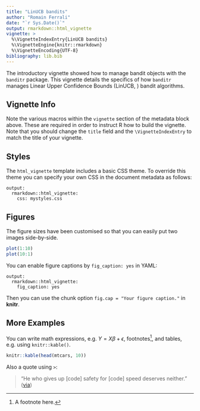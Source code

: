 ```yaml
---
title: "LinUCB bandits"
author: "Romain Ferrali"
date: "`r Sys.Date()`"
output: rmarkdown::html_vignette
vignette: >
  %\VignetteIndexEntry{LinUCB bandits}
  %\VignetteEngine{knitr::rmarkdown}
  %\VignetteEncoding{UTF-8}
bibliography: lib.bib
---
```


The introductory vignette showed how to manage bandit objects with the `banditr` package. This vignette details the specifics of how `banditr` manages Linear Upper Confidence Bounds (LinUCB, ) bandit algorithms. 

## Vignette Info

Note the various macros within the `vignette` section of the metadata block above. These are required in order to instruct R how to build the vignette. Note that you should change the `title` field and the `\VignetteIndexEntry` to match the title of your vignette.

## Styles

The `html_vignette` template includes a basic CSS theme. To override this theme you can specify your own CSS in the document metadata as follows:

    output: 
      rmarkdown::html_vignette:
        css: mystyles.css

## Figures

The figure sizes have been customised so that you can easily put two images side-by-side. 

```r
plot(1:10)
plot(10:1)
```

You can enable figure captions by `fig_caption: yes` in YAML:

    output:
      rmarkdown::html_vignette:
        fig_caption: yes

Then you can use the chunk option `fig.cap = "Your figure caption."` in **knitr**.

## More Examples

You can write math expressions, e.g. $Y = X\beta + \epsilon$, footnotes^[A footnote here.], and tables, e.g. using `knitr::kable()`.

```r
knitr::kable(head(mtcars, 10))
```

Also a quote using `>`:

> "He who gives up [code] safety for [code] speed deserves neither."
([via](https://twitter.com/hadleywickham/status/504368538874703872))
